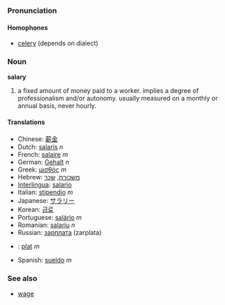 ===Pronunciation===
====Homophones====
*[[celery]] (depends on dialect)

===Noun===
'''salary'''

# a fixed amount of money paid to a worker. implies a degree of professionalism and/or autonomy. usually measured on a monthly or annual basis, never hourly.

====Translations====
*Chinese: [[薪金]]
*Dutch: [[salaris]] ''n''
*French: [[salaire]] ''m''
*German: [[Gehalt]] ''n''
*Greek: [[μισθός]] ''m''
*Hebrew: [[משכורת]], [[שכר]]
*[[Interlingua]]: [[salario]]
*Italian: [[stipendio]] ''m''
*Japanese: [[サラリー]]
*Korean: [[급료]]
*Portuguese: [[salário]] ''m''
*Romanian: [[salariu]] ''n''
*Russian: [[зарплата]] (zarplata)
*{{sk}}: [[plat#Slovak|plat]] ''m''
*Spanish: [[sueldo]] ''m''

===See also===
* [[wage]]